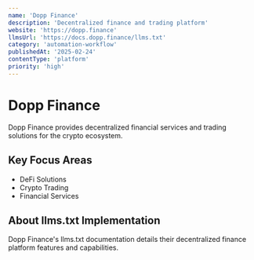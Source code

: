 ```yaml
---
name: 'Dopp Finance'
description: 'Decentralized finance and trading platform'
website: 'https://dopp.finance'
llmsUrl: 'https://docs.dopp.finance/llms.txt'
category: 'automation-workflow'
publishedAt: '2025-02-24'
contentType: 'platform'
priority: 'high'
---
```


# Dopp Finance

Dopp Finance provides decentralized financial services and trading solutions for the crypto ecosystem.

## Key Focus Areas

- DeFi Solutions
- Crypto Trading
- Financial Services

## About llms.txt Implementation

Dopp Finance's llms.txt documentation details their decentralized finance platform features and capabilities.
